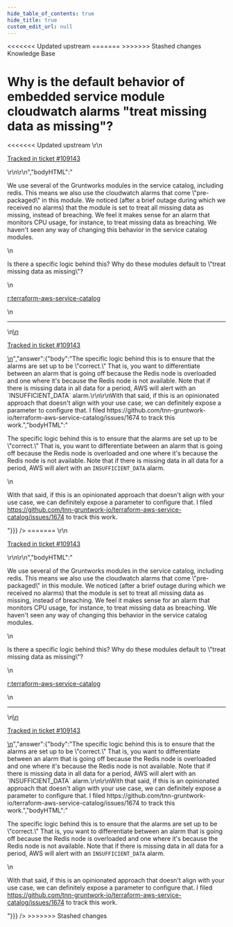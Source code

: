 ```yaml
---
hide_table_of_contents: true
hide_title: true
custom_edit_url: null
---
```



<head>
<<<<<<< Updated upstream
  <link rel="canonical" href="https://github.com/tnn-gruntwork-io/knowledge-base/discussions/537" />
=======
  <link rel="canonical" href="https://github.com/tnn-gruntwork-io/knowledge-base/discussions/537" />
>>>>>>> Stashed changes
</head>

<CenterLayout>
<span className="searchCategory">Knowledge Base</span>
<h1>Why is the default behavior of embedded service module cloudwatch alarms &quot;treat missing data as missing&quot;?</h1>
<<<<<<< Updated upstream
<GitHub discussion={{"id":"D_kwDOF8slf84AQc1V","number":537,"author":{"login":"umm0n"},"title":"Why is the default behavior of embedded service module cloudwatch alarms \"treat missing data as missing\"?","body":"\r\nWe use several of the Gruntworks modules in the service catalog, including redis. This means we also use the  cloudwatch alarms that come \"pre-packaged\" in this module. We noticed (after a brief outage during which we received no alarms) that the module is set to treat all missing data as missing, instead of breaching. We feel it makes sense for an alarm that monitors CPU usage, for instance, to treat missing data as breaching. We haven't seen any way of changing this behavior in the service catalog modules.\r\n\r\nIs there a specific logic behind this? Why do these modules default to \"treat missing data as missing\"?\r\n\r\n[r:terraform-aws-service-catalog](https://github.com/tnn-gruntwork-io/terraform-aws-service-catalog)\r\n\r\n---\r\n\r\n<ins datetime=\"2022-08-17T16:46:37Z\">\r\n  <p><a href=\"https://support.gruntwork.io/hc/requests/109143\">Tracked in ticket #109143</a></p>\r\n</ins>\r\n","bodyHTML":"<p dir=\"auto\">We use several of the Gruntworks modules in the service catalog, including redis. This means we also use the  cloudwatch alarms that come \"pre-packaged\" in this module. We noticed (after a brief outage during which we received no alarms) that the module is set to treat all missing data as missing, instead of breaching. We feel it makes sense for an alarm that monitors CPU usage, for instance, to treat missing data as breaching. We haven't seen any way of changing this behavior in the service catalog modules.</p>\n<p dir=\"auto\">Is there a specific logic behind this? Why do these modules default to \"treat missing data as missing\"?</p>\n<p dir=\"auto\"><a href=\"https://github.com/tnn-gruntwork-io/terraform-aws-service-catalog\">r:terraform-aws-service-catalog</a></p>\n<hr>\n<ins datetime=\"2022-08-17T16:46:37Z\">\n  <p dir=\"auto\"><a href=\"https://support.gruntwork.io/hc/requests/109143\" rel=\"nofollow\">Tracked in ticket #109143</a></p>\n</ins>","answer":{"body":"The specific logic behind this is to ensure that the alarms are set up to be \"correct.\" That is, you want to differentiate between an alarm that is going off because the Redis node is overloaded and one where it's because the Redis node is not available. Note that if there is missing data in all data for a period, AWS will alert with an `INSUFFICIENT_DATA` alarm.\r\n\r\nWith that said, if this is an opinionated approach that doesn't align with your use case, we can definitely expose a parameter to configure that. I filed https://github.com/tnn-gruntwork-io/terraform-aws-service-catalog/issues/1674 to track this work.","bodyHTML":"<p dir=\"auto\">The specific logic behind this is to ensure that the alarms are set up to be \"correct.\" That is, you want to differentiate between an alarm that is going off because the Redis node is overloaded and one where it's because the Redis node is not available. Note that if there is missing data in all data for a period, AWS will alert with an <code class=\"notranslate\">INSUFFICIENT_DATA</code> alarm.</p>\n<p dir=\"auto\">With that said, if this is an opinionated approach that doesn't align with your use case, we can definitely expose a parameter to configure that. I filed <a href=\"https://github.com/tnn-gruntwork-io/terraform-aws-service-catalog/issues/1674\">https://github.com/tnn-gruntwork-io/terraform-aws-service-catalog/issues/1674</a> to track this work.</p>"}}} />
=======
<GitHub discussion={{"id":"D_kwDOF8slf84AQc1V","number":537,"author":{"login":"umm0n"},"title":"Why is the default behavior of embedded service module cloudwatch alarms \"treat missing data as missing\"?","body":"\r\nWe use several of the Gruntworks modules in the service catalog, including redis. This means we also use the  cloudwatch alarms that come \"pre-packaged\" in this module. We noticed (after a brief outage during which we received no alarms) that the module is set to treat all missing data as missing, instead of breaching. We feel it makes sense for an alarm that monitors CPU usage, for instance, to treat missing data as breaching. We haven't seen any way of changing this behavior in the service catalog modules.\r\n\r\nIs there a specific logic behind this? Why do these modules default to \"treat missing data as missing\"?\r\n\r\n[r:terraform-aws-service-catalog](https://github.com/tnn-gruntwork-io/terraform-aws-service-catalog)\r\n\r\n---\r\n\r\n<ins datetime=\"2022-08-17T16:46:37Z\">\r\n  <p><a href=\"https://support.gruntwork.io/hc/requests/109143\">Tracked in ticket #109143</a></p>\r\n</ins>\r\n","bodyHTML":"<p dir=\"auto\">We use several of the Gruntworks modules in the service catalog, including redis. This means we also use the  cloudwatch alarms that come \"pre-packaged\" in this module. We noticed (after a brief outage during which we received no alarms) that the module is set to treat all missing data as missing, instead of breaching. We feel it makes sense for an alarm that monitors CPU usage, for instance, to treat missing data as breaching. We haven't seen any way of changing this behavior in the service catalog modules.</p>\n<p dir=\"auto\">Is there a specific logic behind this? Why do these modules default to \"treat missing data as missing\"?</p>\n<p dir=\"auto\"><a href=\"https://github.com/tnn-gruntwork-io/terraform-aws-service-catalog\">r:terraform-aws-service-catalog</a></p>\n<hr>\n<ins datetime=\"2022-08-17T16:46:37Z\">\n  <p dir=\"auto\"><a href=\"https://support.gruntwork.io/hc/requests/109143\" rel=\"nofollow\">Tracked in ticket #109143</a></p>\n</ins>","answer":{"body":"The specific logic behind this is to ensure that the alarms are set up to be \"correct.\" That is, you want to differentiate between an alarm that is going off because the Redis node is overloaded and one where it's because the Redis node is not available. Note that if there is missing data in all data for a period, AWS will alert with an `INSUFFICIENT_DATA` alarm.\r\n\r\nWith that said, if this is an opinionated approach that doesn't align with your use case, we can definitely expose a parameter to configure that. I filed https://github.com/tnn-gruntwork-io/terraform-aws-service-catalog/issues/1674 to track this work.","bodyHTML":"<p dir=\"auto\">The specific logic behind this is to ensure that the alarms are set up to be \"correct.\" That is, you want to differentiate between an alarm that is going off because the Redis node is overloaded and one where it's because the Redis node is not available. Note that if there is missing data in all data for a period, AWS will alert with an <code class=\"notranslate\">INSUFFICIENT_DATA</code> alarm.</p>\n<p dir=\"auto\">With that said, if this is an opinionated approach that doesn't align with your use case, we can definitely expose a parameter to configure that. I filed <a href=\"https://github.com/tnn-gruntwork-io/terraform-aws-service-catalog/issues/1674\">https://github.com/tnn-gruntwork-io/terraform-aws-service-catalog/issues/1674</a> to track this work.</p>"}}} />
>>>>>>> Stashed changes

</CenterLayout>
  

<!-- ##DOCS-SOURCER-START
{
  "sourcePlugin": "github-discussions",
  "hash": "8d5c62228724ebfdbbf6b3c476682cad"
}
##DOCS-SOURCER-END -->
